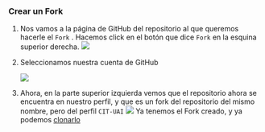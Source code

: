 ### Crear un Fork {#crear_fork}

1. Nos vamos a la página de GitHub del repositorio al que queremos hacerle el `Fork` . Hacemos click en el botón que dice `Fork` en la esquina superior derecha.
![](01-Git_GitHub/Untitled%209.png)

2. Seleccionamos nuestra cuenta de GitHub
<div></div>
![](01-Git_GitHub/Untitled%2010.png)


3. Ahora, en la parte superior izquierda vemos que el repositorio ahora se encuentra en nuestro perfil, y que es un fork del repositorio del mismo nombre, pero del perfil `CIT-UAI`
![](01-Git_GitHub/Untitled%2011.png)
Ya tenemos el Fork creado, y ya podemos [clonarlo](#clonar_fork)
